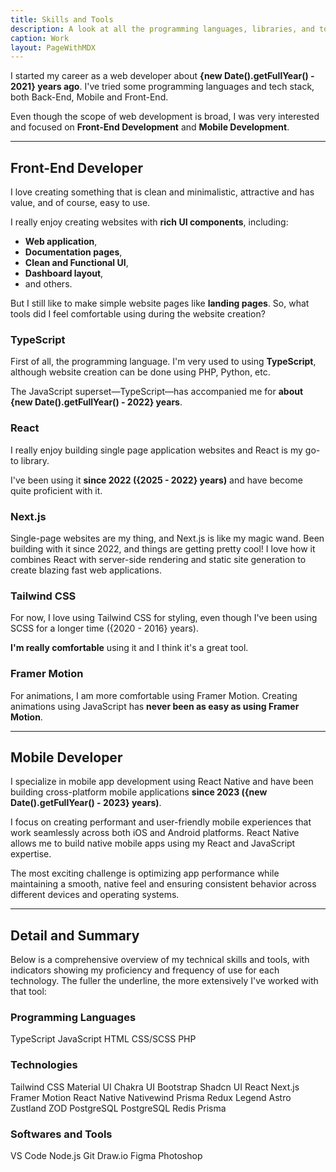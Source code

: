 ```yaml
---
title: Skills and Tools
description: A look at all the programming languages, libraries, and tools I've worked with.
caption: Work
layout: PageWithMDX
---
```



I started my career as a web developer about **{new Date().getFullYear() - 2021} years ago**. I've tried some programming languages and tech stack, both Back-End, Mobile and Front-End.

Even though the scope of web development is broad, I was very interested and focused on **Front-End Development** and **Mobile Development**.

---

## Front-End Developer

I love creating something that is clean and minimalistic, attractive and has value, and of course, easy to use.

I really enjoy creating websites with **rich UI components**, including:

- **Web application**,
- **Documentation pages**,
- **Clean and Functional UI**,
- **Dashboard layout**,
- and others.

But I still like to make simple website pages like **landing pages**. So, what tools did I feel comfortable using during the website creation?

### TypeScript

First of all, the programming language. I'm very used to using **TypeScript**, although website creation can be done using PHP, Python, etc.

The JavaScript superset—TypeScript—has accompanied me for **about {new Date().getFullYear() - 2022} years**.

### React

I really enjoy building single page application websites and React is my go-to library.

I've been using it **since 2022 ({2025 - 2022} years)** and have become quite proficient with it.

### Next.js

Single-page websites are my thing, and Next.js is like my magic wand. Been building with it since 2022, and things are getting pretty cool! I love how it combines React with server-side rendering and static site generation to create blazing fast web applications.

### Tailwind CSS

For now, I love using Tailwind CSS for styling, even though I've been using SCSS for a longer time ({2020 - 2016} years).

**I'm really comfortable** using it and I think it's a great tool.

### Framer Motion

For animations, I am more comfortable using Framer Motion. Creating animations using JavaScript has **never been as easy as using Framer Motion**.

---

## Mobile Developer

I specialize in mobile app development using React Native and have been building cross-platform mobile applications **since 2023 ({new Date().getFullYear() - 2023} years)**.

I focus on creating performant and user-friendly mobile experiences that work seamlessly across both iOS and Android platforms. React Native allows me to build native mobile apps using my React and JavaScript expertise.

The most exciting challenge is optimizing app performance while maintaining a smooth, native feel and ensuring consistent behavior across different devices and operating systems.

---

## Detail and Summary

Below is a comprehensive overview of my technical skills and tools, with indicators showing my proficiency and frequency of use for each technology. The fuller the underline, the more extensively I've worked with that tool:

### Programming Languages

<VStack spacing={12}>
  <HStack spacing={8}>
    <Label indicator={100}>TypeScript</Label>
    <Label indicator={100}>JavaScript</Label>
    <Label indicator={100}>HTML</Label>
    <Label indicator={100}>CSS/SCSS</Label>
  </HStack>
  <HStack spacing={8}>
    <Label indicator={50}>PHP</Label>
  </HStack>
</VStack>

### Technologies

<VStack spacing={12}>
  <HStack spacing={8}>
    <Label indicator={100}>Tailwind CSS</Label>
    <Label indicator={75}>Material UI</Label>
    <Label indicator={50}>Chakra UI</Label>
    <Label indicator={50}>Bootstrap</Label>
    <Label indicator={50}>Shadcn UI</Label>
  </HStack>
  <HStack spacing={8}>
    <Label indicator={90}>React</Label>
    <Label indicator={50}>Next.js</Label>
    <Label indicator={50}>Framer Motion</Label>
    <Label indicator={50}>React Native</Label>
    <Label indicator={50}>Nativewind</Label>
    <Label indicator={50}>Prisma</Label>
    <Label indicator={25}>Redux</Label>
    <Label indicator={25}>Legend</Label>
    <Label indicator={25}>Astro</Label>
    <Label indicator={25}>Zustland</Label>
    <Label indicator={25}>ZOD</Label>
    <Label indicator={25}>PostgreSQL</Label>
  </HStack>
  <HStack spacing={8}>
    <Label indicator={25}>PostgreSQL</Label>
    <Label indicator={25}>Redis</Label>
    <Label indicator={25}>Prisma</Label>
  </HStack>
</VStack>

### Softwares and Tools

<VStack spacing={12}>
  <HStack spacing={8}>
    <Label indicator={100}>VS Code</Label>
    <Label indicator={100}>Node.js</Label>
    <Label indicator={100}>Git</Label>
    <Label indicator={25}>Draw.io</Label>
  </HStack>
  <HStack spacing={8}>
    <Label indicator={100}>Figma</Label>
    <Label indicator={50}>Photoshop</Label>
  </HStack>
</VStack>
